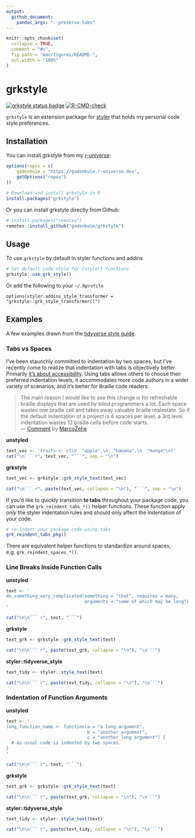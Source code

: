 ```yaml
---
output: 
  github_document:
    pandoc_args: "--preserve-tabs"
---
```


<!-- README.md is generated from README.Rmd. Please edit that file -->

```r
knitr::opts_chunk$set(
  collapse = TRUE,
  comment = "#>",
  fig.path = "man/figures/README-",
  out.width = "100%"
)
```
# grkstyle

<!-- badges: start -->
[![grkstyle status badge](https://gadenbuie.r-universe.dev/badges/grkstyle)](https://gadenbuie.r-universe.dev)
[![R-CMD-check](https://github.com/gadenbuie/grkstyle/actions/workflows/R-CMD-check.yaml/badge.svg)](https://github.com/gadenbuie/grkstyle/actions/workflows/R-CMD-check.yaml)
<!-- badges: end -->

[styler]: https://styler.r-lib.org

`grkstyle` is an extension package for [styler] that holds my personal code style preferences.

## Installation

You can install grkstyle from my [r-universe](https://gadenbuie.r-universe.dev):

``` r
options(repos = c(
	gadenbuie = "https://gadenbuie.r-universe.dev",
	getOptions("repos")
))

# Download and install grkstyle in R
install.packages("grkstyle")
```

Or you can install grkstyle directly from Github:

``` r
# install.packages("remotes")
remotes::install_github("gadenbuie/grkstyle")
```

## Usage

To use `grkstyle` by default in styler functions and addins

```r
# Set default code style for {styler} functions
grkstyle::use_grk_style()
```

Or add the following to your `~/.Rprofile`

```
options(styler.addins_style_transformer = "grkstyle::grk_style_transformer()")
```

## Examples

A few examples drawn from the [tidyverse style guide](https://style.tidyverse.org).

### Tabs vs Spaces

I've been staunchly committed to indentation by two spaces,
but I've recently come to realize that indentation with tabs is objectively better.
Primarily [it's about accessibility](https://alexandersandberg.com/articles/default-to-tabs-instead-of-spaces-for-an-accessible-first-environment/).
Using tabs allows others to choose their preferred indentation levels,
it accommodates more code authors in a wider variety of scenarios,
and it's better for Braille code readers:

> The main reason I would like to see this change is for refreshable braille displays that are used by blind programmers a lot. Each space wastes one braille cell and takes away valuable braille realestate. So if the default indentation of a project is 4 spaces per level, a 3rd level indentation wastes 12 braille cells before code starts.  
> — [Comment](https://github.com/prettier/prettier/issues/7475#issuecomment-668544890) by [MarcoZehe](https://github.com/MarcoZehe)

**unstyled**

```r
text_vec <- 'fruits <- c(\n  "apple",\n  "banana",\n  "mango"\n)'
cat("\n``` r", text_vec, "```", sep = "\n")
```

**grkstyle**

```r
text_vec <- grkstyle::grk_style_text(text_vec)

cat("\n``` r", paste(text_vec, collapse = "\n"), "```", sep = "\n")
```

If you'd like to quickly transition **to tabs** throughout your package code,
you can use the `grk_reindent_tabs_*()` helper functions.
These function apply _only_ the styler indentation rules and should only affect
the indentation of your code.

```r
# re-indent your package code using tabs
grk_reindent_tabs_pkg()
```

There are equivalent helper functions to standardize around spaces,
e.g. `grk_reindent_spaces_*()`.

### Line Breaks Inside Function Calls

**unstyled**

```r
text <- '
do_something_very_complicated(something = "that", requires = many,
                              arguments = "some of which may be long")
'

cat("\n\n``` r", text, "```")
```

**grkstyle**

```r
text_grk <- grkstyle::grk_style_text(text)

cat("\n\n``` r", paste(text_grk, collapse = "\n"), "\n```")
```


**styler::tidyverse_style**

```r
text_tidy <- styler::style_text(text)

cat("\n\n``` r", paste(text_tidy, collapse = "\n"), "\n```")
```

### Indentation of Function Arguments

**unstyled**

```r
text <- '
long_function_name <- function(a = "a long argument",
                               b = "another argument",
                               c = "another long argument") {
  # As usual code is indented by two spaces.
}
'

cat("\n\n``` r", text, "```")
```

**grkstyle**

```r
text_grk <- grkstyle::grk_style_text(text)

cat("\n\n``` r", paste(text_grk, collapse = "\n"), "\n```")
```


**styler::tidyverse_style**

```r
text_tidy <- styler::style_text(text)

cat("\n\n``` r", paste(text_tidy, collapse = "\n"), "\n```")
```



